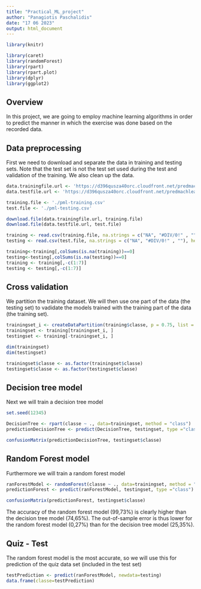 ---
title: "Practical_ML_project"
author: "Panagiotis Paschalidis"
date: "17 06 2023"
output: html_document
---


```{r setup, echo=FALSE,message=FALSE,warning=FALSE}

library(knitr)

library(caret)
library(randomForest)
library(rpart)
library(rpart.plot)
library(dplyr)
library(ggplot2)
```
## Overview
In this project, we are going to employ machine learning algorithms in order to predict the manner in which the exercise was done based on the recorded data.

## Data preprocessing
First we need to download and separate the data in training and testing sets. Note that the test set is not the test set used during the test and validation of the training. We also clean up the data.
```{r}
data.trainingfile.url <- 'https://d396qusza40orc.cloudfront.net/predmachlearn/pml-training.csv'
data.testfile.url <- 'https://d396qusza40orc.cloudfront.net/predmachlearn/pml-testing.csv'

training.file <- './pml-training.csv'
test.file <- './pml-testing.csv'

download.file(data.trainingfile.url, training.file)
download.file(data.testfile.url, test.file)

training <- read.csv(training.file, na.strings = c("NA", "#DIV/0!" , ""), header = TRUE)
testing <- read.csv(test.file, na.strings = c("NA", "#DIV/0!" , ""), header = TRUE)

training<-training[,colSums(is.na(training))==0]
testing<-testing[,colSums(is.na(testing))==0]
training <- training[,-c(1:7)]
testing <- testing[,-c(1:7)]

```

## Cross validation
We partition the training dataset. We will then use one part of the data (the testing set) to vadidate the models trained with the training part of the data (the training set).
```{r cache =T}

trainingset_i <- createDataPartition(training$classe, p = 0.75, list = FALSE)
trainingset <- training[trainingset_i, ]
testingset <- training[-trainingset_i, ]

dim(trainingset)
dim(testingset)

trainingset$classe <- as.factor(trainingset$classe)
testingset$classe <- as.factor(testingset$classe)

```

## Decision tree model
Next we will train a decision tree model
```{r cache =T}
set.seed(12345)

DecisionTree <- rpart(classe ~ ., data=trainingset, method = "class")
predictionDecisionTree <- predict(DecisionTree, testingset, type ="class")

confusionMatrix(predictionDecisionTree, testingset$classe)

```

## Random Forest model
Furthermore we will train a random forest model
```{r cache =T}
ranForestModel <- randomForest(classe ~ ., data=trainingset, method = "class")
predictionForest <- predict(ranForestModel, testingset, type ="class")

confusionMatrix(predictionForest, testingset$classe)

```

The accuracy of the random forest model (99,73%) is clearly higher than the decision tree model (74,65%). The out-of-sample error is thus lower for the random forest model (0,27%) than for the decision tree model (25,35%).


## Quiz - Test
The random forest model is the most accurate, so we will use this for prediction of the quiz data set (included in the test set)
```{r cache =T}
testPrediction <- predict(ranForestModel, newdata=testing)
data.frame(classe=testPrediction)


```



